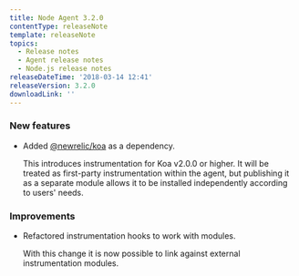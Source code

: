 ```yaml
---
title: Node Agent 3.2.0
contentType: releaseNote
template: releaseNote
topics:
  - Release notes
  - Agent release notes
  - Node.js release notes
releaseDateTime: '2018-03-14 12:41'
releaseVersion: 3.2.0
downloadLink: ''
---
```


### New features

* Added [@newrelic/koa](https://github.com/newrelic/node-newrelic-koa) as a dependency.

  This introduces instrumentation for Koa v2.0.0 or higher. It will be treated as first-party instrumentation within the agent, but publishing it as a separate module allows it to be installed independently according to users' needs.

### Improvements

* Refactored instrumentation hooks to work with modules.

  With this change it is now possible to link against external instrumentation modules.
